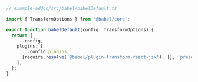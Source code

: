 ```ts
// example-addon/src/babel/babelDefault.ts

import { TransformOptions } from '@babel/core';

export function babelDefault(config: TransformOptions) {
  return {
    ...config,
    plugins: [
      ...config.plugins,
      [require.resolve('@babel/plugin-transform-react-jsx'), {}, 'preset'],
    ],
  };
}
```